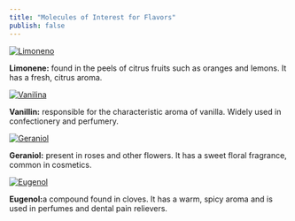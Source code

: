 ```yaml
---
title: "Molecules of Interest for Flavors"
publish: false
---
```


<div class="aromas d-flex flex-wrap justify-content-center gap-4">

<a href="https://chemapps.stolaf.edu/jmol/jmol.php?model=CC1=CCC(CC1)C(=C)C">
  <img src="limoneno.png" alt="Limoneno" style="max-width: 150px; height: auto;">
</a>
<p><strong>Limonene:</strong> found in the peels of citrus fruits such as oranges and lemons. It has a fresh, citrus aroma.</p>

<a href="https://chemapps.stolaf.edu/jmol/jmol.php?model=COC1=C(C=CC(=C1)C=O)O">
  <img src="vanilina.png" alt="Vanilina" style="max-width: 150px; height: auto;">
</a>
<p><strong>Vanillin:</strong> responsible for the characteristic aroma of vanilla. Widely used in confectionery and perfumery.</p>

<a href="https://chemapps.stolaf.edu/jmol/jmol.php?model=CC(=CCC/C(=C/CO)/C)C">
  <img src="geraniol.png" alt="Geraniol" style="max-width: 150px; height: auto;">
</a>
<p><strong>Geraniol:</strong> present in roses and other flowers. It has a sweet floral fragrance, common in cosmetics.</p>

<a href="https://chemapps.stolaf.edu/jmol/jmol.php?model=COC1=C(C=CC(=C1)CC=C)O">
  <img src="eugenol.png" alt="Eugenol" style="max-width: 150px; height: auto;">
</a>
<p><strong>Eugenol:</strong>a compound found in cloves. It has a warm, spicy aroma and is used in perfumes and dental pain relievers.</p>

</div>
